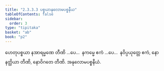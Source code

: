 ```yaml
---
title: "2.3.3.3 ပစ္စယာနုလောမပစ္စနီယ"
tableOfContents: false
sidebar:
  order: 3
type: "tipitaka"
basket: "ab"
book: "p2"
---
```



<DynamicBreadcrumb />

<Division number="31" book="p2" e="ch" v="38" p="14">

<Paragraph number="605" book="p2">
ဟေတုပစ္စယာ နအာရမ္မဏေ တီဏိ …ပေ…  နကမ္မေ ဧကံ …ပေ…  နဝိပ္ပယုတ္တေ ဧကံ, နောနတ္ထိယာ တီဏိ, နောဝိဂတေ တီဏိ.

</Paragraph>
</Division>

<Paragraph number="606" type="center" book="p2">
အနုလောမပစ္စနီယံ.
</Paragraph>